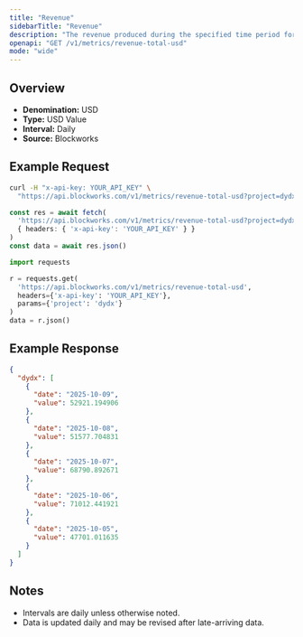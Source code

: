 ```yaml
---
title: "Revenue"
sidebarTitle: "Revenue"
description: "The revenue produced during the specified time period for given project."
openapi: "GET /v1/metrics/revenue-total-usd"
mode: "wide"
---
```


## Overview

- **Denomination:** USD
- **Type:** USD Value
- **Interval:** Daily
- **Source:** Blockworks

## Example Request

<CodeGroup>

```bash cURL
curl -H "x-api-key: YOUR_API_KEY" \
  "https://api.blockworks.com/v1/metrics/revenue-total-usd?project=dydx"
```

```typescript TypeScript
const res = await fetch(
  'https://api.blockworks.com/v1/metrics/revenue-total-usd?project=dydx',
  { headers: { 'x-api-key': 'YOUR_API_KEY' } }
)
const data = await res.json()
```

```python Python
import requests

r = requests.get(
  'https://api.blockworks.com/v1/metrics/revenue-total-usd',
  headers={'x-api-key': 'YOUR_API_KEY'},
  params={'project': 'dydx'}
)
data = r.json()
```

</CodeGroup>

## Example Response

```json
{
  "dydx": [
    {
      "date": "2025-10-09",
      "value": 52921.194906
    },
    {
      "date": "2025-10-08",
      "value": 51577.704831
    },
    {
      "date": "2025-10-07",
      "value": 68790.892671
    },
    {
      "date": "2025-10-06",
      "value": 71012.441921
    },
    {
      "date": "2025-10-05",
      "value": 47701.011635
    }
  ]
}
```

## Notes
- Intervals are daily unless otherwise noted.
- Data is updated daily and may be revised after late-arriving data.